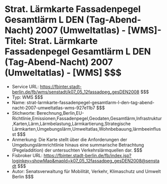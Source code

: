 # Strat. Lärmkarte Fassadenpegel Gesamtlärm L DEN (Tag-Abend-Nacht) 2007 (Umweltatlas) - [WMS]- Titel: Strat. Lärmkarte Fassadenpegel Gesamtlärm L DEN (Tag-Abend-Nacht) 2007 (Umweltatlas) - [WMS] $$$
- Service URL: https://fbinter.stadt-berlin.de/fb/wms/senstadt/k07_05_12fassadpeg_gesDEN2008 $$$
- Typ: WMS $$$
- Name: strat-larmkarte-fassadenpegel-gesamtlarm-l-den-tag-abend-nacht-2007-umweltatlas-wms-927e11b7 $$$
- Stichworte: Berechnung,Berlin,EU-Richtlinie,Emissionen,Fassadenpegel,Geodaten,Gesamtlärm,Infrastruktur,Karten,Lärm,Lärmbelastung,Lärmkartierung,Strategische Lärmkarten,Umgebungslärm,Umweltatlas,Wohnbebauung,lärmbeeinflusst $$$
- Anmerkung: Die Karte stellt über die Anforderungen der Umgebungslärmrichtlinie hinaus eine summarische Betrachtung (Pegeladdition) der untersuchten Verkehrslärmquellen dar. $$$
- Fisbroker URL: https://fbinter.stadt-berlin.de/fb/index.jsp?loginkey=showMap&mapId=k07_05_12fassadpeg_gesDEN2008@senstadt $$$
- Autor: Senatsverwaltung für Mobilität, Verkehr, Klimaschutz und Umwelt Berlin $$$
